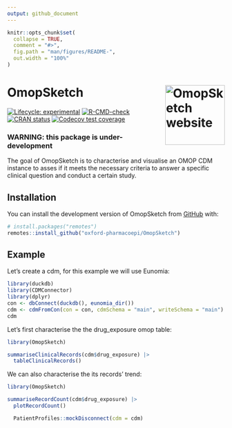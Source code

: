```yaml
---
output: github_document
---
```


<!-- README.md is generated from README.Rmd. Please edit that file -->

```r
knitr::opts_chunk$set(
  collapse = TRUE,
  comment = "#>",
  fig.path = "man/figures/README-",
  out.width = "100%"
)
```

# OmopSketch <a href="https://oxford-pharmacoepi.github.io/OmopSketch/"><img src="man/figures/logo.png" align="right" height="138" alt="OmopSketch website" /></a>

<!-- badges: start -->
[![Lifecycle: experimental](https://img.shields.io/badge/lifecycle-experimental-orange.svg)](https://lifecycle.r-lib.org/articles/stages.html#experimental)
[![R-CMD-check](https://github.com/oxford-pharmacoepi/OmopSketch/actions/workflows/R-CMD-check.yaml/badge.svg)](https://github.com/oxford-pharmacoepi/OmopSketch/actions/workflows/R-CMD-check.yaml)
[![CRAN status](https://www.r-pkg.org/badges/version/OmopSketch)](https://CRAN.R-project.org/package=OmopSketch)
[![Codecov test coverage](https://codecov.io/gh/oxford-pharmacoepi/OmopSketch/branch/main/graph/badge.svg)](https://app.codecov.io/gh/oxford-pharmacoepi/OmopSketch?branch=main)
<!-- badges: end -->

### WARNING: this package is under-development

The goal of OmopSketch is to characterise and visualise an OMOP CDM instance to asses if it meets the necessary criteria to answer a specific clinical question and conduct a certain study.

## Installation

You can install the development version of OmopSketch from [GitHub](https://github.com/) with:

``` r
# install.packages("remotes")
remotes::install_github("oxford-pharmacoepi/OmopSketch")
```

## Example

Let's create a cdm, for this example we will use Eunomia:

```r
library(duckdb)
library(CDMConnector)
library(dplyr)
con <- dbConnect(duckdb(), eunomia_dir())
cdm <- cdmFromCon(con = con, cdmSchema = "main", writeSchema = "main")
cdm
```

Let's first characterise the the drug_exposure omop table:

```r
library(OmopSketch)

summariseClinicalRecords(cdm$drug_exposure) |>
  tableClinicalRecords()
```

We can also characterise the its records' trend:

```r
library(OmopSketch)

summariseRecordCount(cdm$drug_exposure) |>
  plotRecordCount()

  PatientProfiles::mockDisconnect(cdm = cdm)
```
